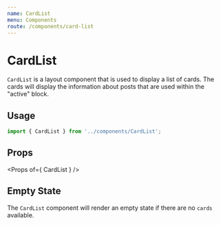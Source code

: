 ```yaml
---
name: CardList
menu: Components
route: /components/card-list
---
```




# CardList

`CardList` is a layout component that is used to display a list of cards. The
cards will display the information about posts that are used within the 
"active" block.

## Usage

```ts
import { CardList } from '../components/CardList';
```

<Playground>
    <CardList cards={data[8].posts} />
</Playground>

## Props

<Props of={ CardList } />

## Empty State

The `CardList` component will render an empty state if there are no `cards` available.

<Playground>
    <CardList />
</Playground>
